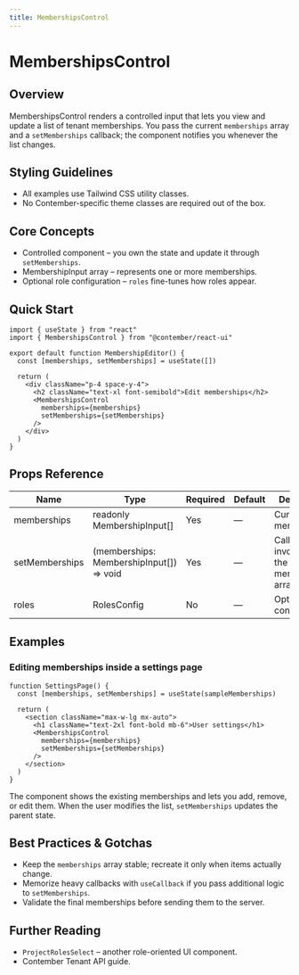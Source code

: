 ```yaml
---
title: MembershipsControl
---
```


<!-- Edited by human: false -->
<!-- Examples count: 0 -->
<!-- Source examples: 0 -->
<!-- Playground examples: 0 -->
<!-- External examples: 0 -->
<!-- Import examples: 0 -->

# MembershipsControl

## Overview
MembershipsControl renders a controlled input that lets you view and update a list of tenant memberships.
You pass the current `memberships` array and a `setMemberships` callback; the component notifies you whenever the list changes.

## Styling Guidelines
* All examples use Tailwind CSS utility classes.
* No Contember-specific theme classes are required out of the box.

## Core Concepts
* Controlled component – you own the state and update it through `setMemberships`.
* MembershipInput array – represents one or more memberships.
* Optional role configuration – `roles` fine-tunes how roles appear.

## Quick Start
```tsx
import { useState } from "react"
import { MembershipsControl } from "@contember/react-ui"

export default function MembershipEditor() {
  const [memberships, setMemberships] = useState([])

  return (
    <div className="p-4 space-y-4">
      <h2 className="text-xl font-semibold">Edit memberships</h2>
      <MembershipsControl
        memberships={memberships}
        setMemberships={setMemberships}
      />
    </div>
  )
}
```

## Props Reference
| Name | Type | Required | Default | Description |
|------|------|----------|---------|-------------|
| memberships | readonly MembershipInput[] | Yes | — | Current list of memberships. |
| setMemberships | (memberships: MembershipInput[]) => void | Yes | — | Callback invoked with the updated memberships array. |
| roles | RolesConfig | No | — | Optional role configuration. |


## Examples

### Editing memberships inside a settings page
```tsx
function SettingsPage() {
  const [memberships, setMemberships] = useState(sampleMemberships)

  return (
    <section className="max-w-lg mx-auto">
      <h1 className="text-2xl font-bold mb-6">User settings</h1>
      <MembershipsControl
        memberships={memberships}
        setMemberships={setMemberships}
      />
    </section>
  )
}
```
The component shows the existing memberships and lets you add, remove, or edit them.
When the user modifies the list, `setMemberships` updates the parent state.

## Best Practices & Gotchas
* Keep the `memberships` array stable; recreate it only when items actually change.
* Memorize heavy callbacks with `useCallback` if you pass additional logic to `setMemberships`.
* Validate the final memberships before sending them to the server.

## Further Reading
* `ProjectRolesSelect` – another role-oriented UI component.
* Contember Tenant API guide.

<!-- End of Generated Documentation -->
